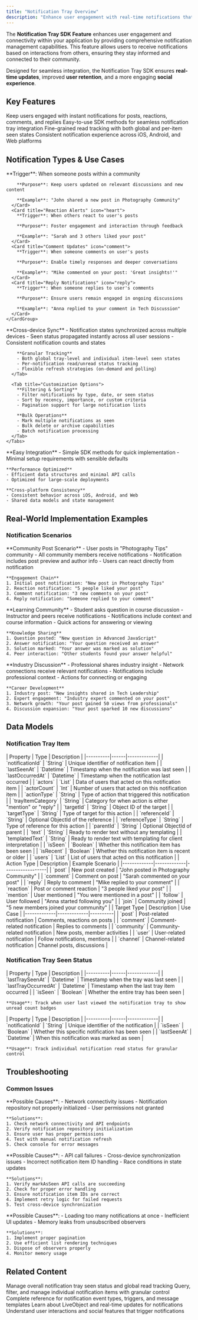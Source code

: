 ```yaml
---
title: "Notification Tray Overview"
description: "Enhance user engagement with real-time notifications that keep users connected to their community interactions and activities"
---
```


The **Notification Tray SDK Feature** enhances user engagement and connectivity within your application by providing comprehensive notification management capabilities. This feature allows users to receive notifications based on interactions from others, ensuring they stay informed and connected to their community.

Designed for seamless integration, the Notification Tray SDK ensures **real-time updates**, improved **user retention**, and a more engaging **social experience**.


## Key Features

<CardGroup cols={2}>
  <Card title="Real-time Notifications" icon="bell">
    Keep users engaged with instant notifications for posts, reactions, comments, and replies
  </Card>
  <Card title="Flexible Integration" icon="puzzle-piece">
    Easy-to-use SDK methods for seamless notification tray integration
  </Card>
  <Card title="Granular Control" icon="sliders">
    Fine-grained read tracking with both global and per-item seen states
  </Card>
  <Card title="Cross-platform Support" icon="mobile-screen">
    Consistent notification experience across iOS, Android, and Web platforms
  </Card>
</CardGroup>


## Notification Types & Use Cases

<AccordionGroup>
  <Accordion title="Core Notification Types" icon="bell">
    <CardGroup cols={2}>
      <Card title="User Post Notifications" icon="file">
        **Trigger**: When someone posts within a community
        
        **Purpose**: Keep users updated on relevant discussions and new content
        
        **Example**: "John shared a new post in Photography Community"
      </Card>
      <Card title="Reaction Alerts" icon="heart">
        **Trigger**: When others react to user's posts
        
        **Purpose**: Foster engagement and interaction through feedback
        
        **Example**: "Sarah and 3 others liked your post"
      </Card>
      <Card title="Comment Updates" icon="comment">
        **Trigger**: When someone comments on user's posts
        
        **Purpose**: Enable timely responses and deeper conversations
        
        **Example**: "Mike commented on your post: 'Great insights!'"
      </Card>
      <Card title="Reply Notifications" icon="reply">
        **Trigger**: When someone replies to user's comments
        
        **Purpose**: Ensure users remain engaged in ongoing discussions
        
        **Example**: "Anna replied to your comment in Tech Discussion"
      </Card>
    </CardGroup>
  </Accordion>

  <Accordion title="Advanced Notification Features" icon="gear">
    <Tabs>
      <Tab title="State Management">
        **Cross-device Sync**
        - Notification states synchronized across multiple devices
        - Seen status propagated instantly across all user sessions
        - Consistent notification counts and states
        
        **Granular Tracking**
        - Both global tray-level and individual item-level seen states
        - Per-notification read/unread status tracking
        - Flexible refresh strategies (on-demand and polling)
      </Tab>
      
      <Tab title="Customization Options">
        **Filtering & Sorting**
        - Filter notifications by type, date, or seen status
        - Sort by recency, importance, or custom criteria
        - Pagination support for large notification lists
        
        **Bulk Operations**
        - Mark multiple notifications as seen
        - Bulk delete or archive capabilities
        - Batch notification processing
      </Tab>
    </Tabs>
  </Accordion>

  <Accordion title="Developer Benefits" icon="code">
    **Easy Integration**
    - Simple SDK methods for quick implementation
    - Minimal setup requirements with sensible defaults
    
    **Performance Optimized**
    - Efficient data structures and minimal API calls
    - Optimized for large-scale deployments
    
    **Cross-platform Consistency**
    - Consistent behavior across iOS, Android, and Web
    - Shared data models and state management
  </Accordion>
</AccordionGroup>

## Real-World Implementation Examples

### Notification Scenarios

<Tabs>
  <Tab title="Social Media App">
    **Community Post Scenario**
    - User posts in "Photography Tips" community
    - All community members receive notifications
    - Notification includes post preview and author info
    - Users can react directly from notification
    
    **Engagement Chain**
    1. Initial post notification: "New post in Photography Tips"
    2. Reaction notification: "5 people liked your post"
    3. Comment notification: "3 new comments on your post"
    4. Reply notification: "Someone replied to your comment"
  </Tab>
  
  <Tab title="Educational Platform">
    **Learning Community**
    - Student asks question in course discussion
    - Instructor and peers receive notifications
    - Notifications include context and course information
    - Quick actions for answering or viewing
    
    **Knowledge Sharing**
    1. Question posted: "New question in Advanced JavaScript"
    2. Answer notification: "Your question received an answer"
    3. Solution marked: "Your answer was marked as solution"
    4. Peer interaction: "Other students found your answer helpful"
  </Tab>
  
  <Tab title="Professional Network">
    **Industry Discussion**
    - Professional shares industry insight
    - Network connections receive relevant notifications
    - Notifications include professional context
    - Actions for connecting or engaging
    
    **Career Development**
    1. Industry post: "New insights shared in Tech Leadership"
    2. Expert engagement: "Industry expert commented on your post"
    3. Network growth: "Your post gained 50 views from professionals"
    4. Discussion expansion: "Your post sparked 10 new discussions"
  </Tab>
</Tabs>

## Data Models

### Notification Tray Item

<Tabs>
  <Tab title="Properties Overview">
    | Property | Type | Description |
    |----------|------|-------------|
    | `notificationId` | `String` | Unique identifier of notification item |
    | `lastSeenAt` | `Datetime` | Timestamp when the notification was last seen |
    | `lastOccurredAt` | `Datetime` | Timestamp when the notification last occurred |
    | `actors` | `List<AmityNotificationActors>` | Data of users that acted on this notification item |
    | `actorCount` | `Int` | Number of users that acted on this notification item |
    | `actionType` | `String` | Type of action that triggered this notification |
    | `trayItemCategory` | `String` | Category for when action is either "mention" or "reply" |
    | `targetId` | `String` | Object ID of the target |
    | `targetType` | `String` | Type of target for this action |
    | `referenceId` | `String` | Optional ObjectId of the reference |
    | `referenceType` | `String` | Type of reference for this action |
    | `parentId` | `String` | Optional ObjectId of parent |
    | `text` | `String` | Ready to render text without any templating |
    | `templatedText` | `String` | Ready to render text with templating for client interpretation |
    | `isSeen` | `Boolean` | Whether this notification item has been seen |
    | `isRecent` | `Boolean` | Whether this notification item is recent or older |
    | `users` | `List<AmityUser>` | List of users that acted on this notification |
  </Tab>
  
  <Tab title="Action Types">
    | Action Type | Description | Example Scenario |
    |-------------|-------------|------------------|
    | `post` | New post created | "John posted in Photography Community" |
    | `comment` | Comment on post | "Sarah commented on your post" |
    | `reply` | Reply to comment | "Mike replied to your comment" |
    | `reaction` | Post or comment reaction | "3 people liked your post" |
    | `mention` | User mentioned | "You were mentioned in a post" |
    | `follow` | User followed | "Anna started following you" |
    | `join` | Community joined | "5 new members joined your community" |
  </Tab>
  
  <Tab title="Target Types">
    | Target Type | Description | Use Case |
    |-------------|-------------|----------|
    | `post` | Post-related notification | Comments, reactions on posts |
    | `comment` | Comment-related notification | Replies to comments |
    | `community` | Community-related notification | New posts, member activities |
    | `user` | User-related notification | Follow notifications, mentions |
    | `channel` | Channel-related notification | Channel posts, discussions |
  </Tab>
</Tabs>

### Notification Tray Seen Status

<AccordionGroup>
  <Accordion title="Tray-Level Tracking" icon="eye">
    | Property | Type | Description |
    |----------|------|-------------|
    | `lastTraySeenAt` | `Datetime` | Timestamp when the tray was last seen |
    | `lastTrayOccurredAt` | `Datetime` | Timestamp when the last tray item occurred |
    | `isSeen` | `Boolean` | Whether the entire tray has been seen |
    
    **Usage**: Track when user last viewed the notification tray to show unread count badges
  </Accordion>
  
  <Accordion title="Item-Level Tracking" icon="check">
    | Property | Type | Description |
    |----------|------|-------------|
    | `notificationId` | `String` | Unique identifier of the notification |
    | `isSeen` | `Boolean` | Whether this specific notification has been seen |
    | `lastSeenAt` | `Datetime` | When this notification was marked as seen |
    
    **Usage**: Track individual notification read status for granular control
  </Accordion>
</AccordionGroup>

## Troubleshooting

### Common Issues

<AccordionGroup>
  <Accordion title="Notifications Not Appearing" icon="triangle-exclamation">
    **Possible Causes**:
    - Network connectivity issues
    - Notification repository not properly initialized
    - User permissions not granted
    
    **Solutions**:
    1. Check network connectivity and API endpoints
    2. Verify notification repository initialization
    3. Ensure user has proper permissions
    4. Test with manual notification refresh
    5. Check console for error messages
  </Accordion>
  
  <Accordion title="Seen Status Not Updating" icon="eye-slash">
    **Possible Causes**:
    - API call failures
    - Cross-device synchronization issues
    - Incorrect notification item ID handling
    - Race conditions in state updates
    
    **Solutions**:
    1. Verify markAsSeen API calls are succeeding
    2. Check for proper error handling
    3. Ensure notification item IDs are correct
    4. Implement retry logic for failed requests
    5. Test cross-device synchronization
  </Accordion>
  
  <Accordion title="Performance Issues" icon="gauge">
    **Possible Causes**:
    - Loading too many notifications at once
    - Inefficient UI updates
    - Memory leaks from unsubscribed observers
    
    **Solutions**:
    1. Implement proper pagination
    2. Use efficient list rendering techniques
    3. Dispose of observers properly
    4. Monitor memory usage
  </Accordion>
</AccordionGroup>

## Related Content

<CardGroup cols={3}>
  <Card title="Notification Tray Status" href="./notification-tray-status" icon="eye">
    Manage overall notification tray seen status and global read tracking
  </Card>
  <Card title="Notification Items" href="./notification-items" icon="list">
    Query, filter, and manage individual notification items with granular control
  </Card>
  <Card title="Notification Events" href="./notification-events-reference" icon="bolt">
    Complete reference for notification event types, triggers, and message templates
  </Card>
</CardGroup>

<CardGroup cols={2}>
  <Card title="Real-time Communication" href="../realtime-communication" icon="clock">
    Learn about LiveObject and real-time updates for notifications
  </Card>
  <Card title="User Management" href="../user-management" icon="users">
    Understand user interactions and social features that trigger notifications
  </Card>
</CardGroup>